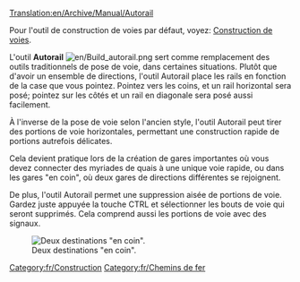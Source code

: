 [[Translation:en/Archive/Manual/Autorail]]

Pour l'outil de construction de voies par défaut, voyez: [[fr/Manual/Construction de voies|Construction de voies]].

L'outil '''Autorail''' [[File:en/Build autorail.png]] sert comme remplacement des outils traditionnels de pose de voie, dans certaines situations. Plutôt que d'avoir un ensemble de directions, l'outil Autorail place les rails en fonction de la case que vous pointez. Pointez vers les coins, et un rail horizontal sera posé; pointez sur les côtés et un rail en diagonale sera posé aussi facilement.

À l'inverse de la pose de voie selon l'ancien style, l'outil Autorail peut tirer des portions de voie horizontales, permettant une construction rapide de portions autrefois délicates.

Cela devient pratique lors de la création de gares importantes où vous devez connecter des myriades de quais à une unique voie rapide, ou dans les gares "en coin", où deux gares de directions différentes se rejoignent.

De plus, l'outil Autorail permet une suppression aisée de portions de voie. Gardez juste appuyée la touche CTRL et sélectionner les bouts de voie qui seront supprimés. Cela comprend aussi les portions de voie avec des signaux.

[[File:en/Corner station.png|center|frame|Deux destinations "en coin".]]

[[Category:fr/Construction]]
[[Category:fr/Chemins de fer]]